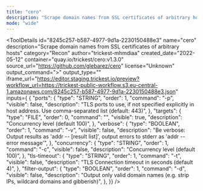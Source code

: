 ```yaml
---
title: "cero"
description: "Scrape domain names from SSL certificates of arbitrary hosts"
mode: "wide"
---
```



<ToolDetails
  id="8245c257-b587-4977-9d1a-2230150488e3"
  name="cero"
  description="Scrape domain names from SSL certificates of arbitrary hosts"
  category="Recon"
  author="trickest-mhmdiaa"
  created_date="2022-05-12"
  container="quay.io/trickest/cero:v1.3.0"
  source_url="https://github.com/glebarez/cero"
  license="Unknown"
  output_command=">"
  output_type=""
  iframe_url="https://editor.staging.trickest.io/preview?workflow_url=https://trickest-public-workflow.s3.eu-central-1.amazonaws.com/8245c257-b587-4977-9d1a-2230150488e3.json"
  inputs={ {
  "ports": {
    "type": "STRING",
    "order": 1,
    "command": "-p",
    "visible": false,
    "description": "TLS ports to use, if not specified explicitly in host address. Use comma-separated list (default: 443)",
  },
  "targets": {
    "type": "FILE",
    "order": 0,
    "command": "",
    "visible": true,
    "description": "Concurrency level (default 100)",
  },
  "verbose": {
    "type": "BOOLEAN",
    "order": 1,
    "command": "-v",
    "visible": false,
    "description": "Be verbose: Output results as 'addr -- [result list]', output errors to stderr as 'addr -- error message'",
  },
  "concurrency": {
    "type": "STRING",
    "order": 1,
    "command": "-c",
    "visible": false,
    "description": "Concurrency level (default 100)",
  },
  "tls-timeout": {
    "type": "STRING",
    "order": 1,
    "command": "-t",
    "visible": false,
    "description": "TLS Connection timeout in seconds (default 4)",
  },
  "filter-output": {
    "type": "BOOLEAN",
    "order": 1,
    "command": "-d",
    "visible": false,
    "description": "Output only valid domain names (e.g. strip IPs, wildcard domains and gibberish)",
  },
}}
/>